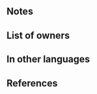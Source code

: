{{Weapon Infobox
|tagid=SID_孫の手
|weaponType=Staff
|weaponName=Grandscratcher
|might=8
|range=2
|effect=At the start of turn 1, grants Special cooldown count-1 to ally with the highest Atk. (If that ally does not have a Special skill, this skill has no effect.)
|cost=200
|exclusive=0
|canUseMove=
|statModifiers=0,8,0,0,0
|next=Grandscratcher+
|promotionRarity=5
|promotionTier=2
|required=Assault
|properties=
}}
==Notes==
{{SelectStat|Atk}}
{{Start of turn Special modification}}
==List of owners==
{{Skill Hero List}}
==In other languages==
{{OtherLanguages
|japanese=孫の手
|german=Rückenkratzer
|spanishEU=Megarrascador
|spanishLA=Megarrascador
|french=Grattoir
|italian=Grattaschiena
|chineseTW=不求人
|portuguese=Megaescova
}}
==References==
<references/>
{{Weapons Navbox}}